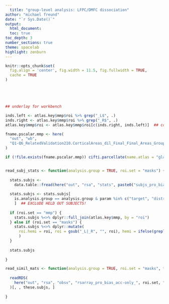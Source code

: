 ```yaml
---
  title: "group-level analysis: LFPC/DMFC dissociation"
author: "michael freund"
date: "`r Sys.Date()`"
output:
  html_document:
  toc: true
toc_depth: 3
number_sections: true
theme: spacelab
highlight: zenburn
---
```


  
```r

knitr::opts_chunk$set(
  fig.align = 'center', fig.width = 11.5, fig.fullwidth = TRUE,
  cache = TRUE
)





## underlay for workbench

inds.left <- atlas.key$mmp$roi %>% grep("_L$", .)
inds.right <- atlas.key$mmp$roi %>% grep("_R$", .)
atlas.key$mmp$roi <- atlas.key$mmp$roi[c(inds.right, inds.left)]  ## correctly order mmp atlas

fname.pscalar.mmp <- here(
  "out", "wb", 
  "Q1-Q6_RelatedValidation210.CorticalAreas_dil_Final_Final_Areas_Group_Colors.32k_fs_LR.pscalar.nii"
)

if (!file.exists(fname.pscalar.mmp)) cifti.parcellate(name.atlas = "glasser", dir.to.write = here("out", "wb"))


read_subj_stats <- function(analysis.group = TRUE, roi.set = "masks") {
  
  stats.subjs <- 
    data.table::fread(here("out", "rsa", "stats", paste0("subjs_pro_bias_acc-only_", roi.set, "_residual.csv")))
  
  stats.subjs <- stats.subjs[
    is.analysis.group == analysis.group & param %in% c("target", "distractor", "incongruency"), 
    ]  ## EXCLUDE HELD OUT SUBJECTS!
  
  if (roi.set == "mmp") {
    stats.subjs %<>% dplyr::full_join(atlas.key$mmp, by = "roi")
  } else if (roi.set == "masks") {
    stats.subjs %<>% dplyr::mutate(
      roi.hemi = roi, roi = gsub("_L|_R", "", roi), hemi = ifelse(grepl("_L", roi.hemi), "L", "R")
      )
  }
  
  stats.subjs
  
}

read_simil_mats <- function(analysis.group = TRUE, roi.set = "masks", tfrm = "residual-rank") {
  
  readRDS(
    here("out", "rsa", "obsv", "rsarray_pro_bias_acc-only_", roi.set, "_", tfrm, ".rds")
  )[, , these.subjs, ]
  
}




```

